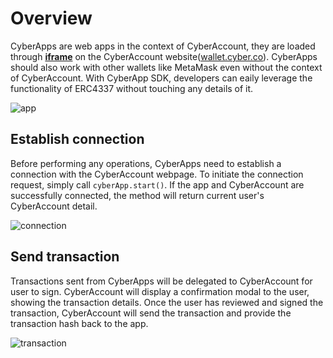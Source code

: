 # Overview

CyberApps are web apps in the context of CyberAccount, they are loaded through [**iframe**](https://developer.mozilla.org/en-US/docs/Web/HTML/Element/iframe) on the CyberAccount website([wallet.cyber.co](https://wallet.cyber.co)). CyberApps should also work with other wallets like MetaMask even without the context of CyberAccount. With CyberApp SDK, developers can eaily leverage the functionality of ERC4337 without touching any details of it.

![app](./app.jpg)

## Establish connection

Before performing any operations, CyberApps need to establish a connection with the CyberAccount webpage. To initiate the connection request, simply call `cyberApp.start()`. If the app and CyberAccount are successfully connected, the method will return current user's CyberAccount detail.

![connection](./connection.jpg)

## Send transaction

Transactions sent from CyberApps will be delegated to CyberAccount for user to sign. CyberAccount will display a confirmation modal to the user, showing the transaction details. Once the user has reviewed and signed the transaction, CyberAccount will send the transaction and provide the transaction hash back to the app.

![transaction](./transaction.jpg)
